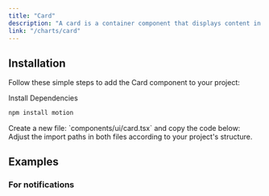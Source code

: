 ```yaml
---
title: "Card"
description: "A card is a container component that displays content in a card format."
link: "/charts/card"
---
```


<ComponentPreview name="card-demo" />

## Installation

Follow these simple steps to add the Card component to your project:

<Steps>

<Step>
Install Dependencies
</Step>

```bash 
npm install motion 
```

<Step>
    Create a new file: `components/ui/card.tsx` and copy the code below:
</Step>

<CollapsibleSource name="card" />

<Step>
    Adjust the import paths in both files according to your project's structure.
</Step>

</Steps>

## Examples

### For notifications

<ComponentPreview name="card-notification" />
